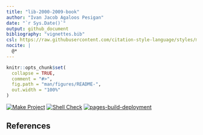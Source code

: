 ```yaml
---
title: "lib-2000-2009-book"
author: "Ivan Jacob Agaloos Pesigan"
date: "`r Sys.Date()`"
output: github_document
bibliography: "vignettes.bib"
csl: https://raw.githubusercontent.com/citation-style-language/styles/master/apa.csl
nocite: |
  @*
---
```


<!-- README.md is generated from .setup/readme/README.Rmd. Please edit that file -->

```r
knitr::opts_chunk$set(
  collapse = TRUE,
  comment = "#>",
  fig.path = "man/figures/README-",
  out.width = "100%"
)
```

<!-- badges: start -->
[![Make Project](https://github.com/ijapesigan/lib-2000-2009-book/actions/workflows/make.yml/badge.svg)](https://github.com/ijapesigan/lib-2000-2009-book/actions/workflows/make.yml)
[![Shell Check](https://github.com/ijapesigan/lib-2000-2009-book/actions/workflows/shellcheck.yml/badge.svg)](https://github.com/ijapesigan/lib-2000-2009-book/actions/workflows/shellcheck.yml)
[![pages-build-deployment](https://github.com/ijapesigan/lib-2000-2009-book/actions/workflows/pages/pages-build-deployment/badge.svg)](https://github.com/ijapesigan/lib-2000-2009-book/actions/workflows/pages/pages-build-deployment)
<!-- badges: end -->

## References
